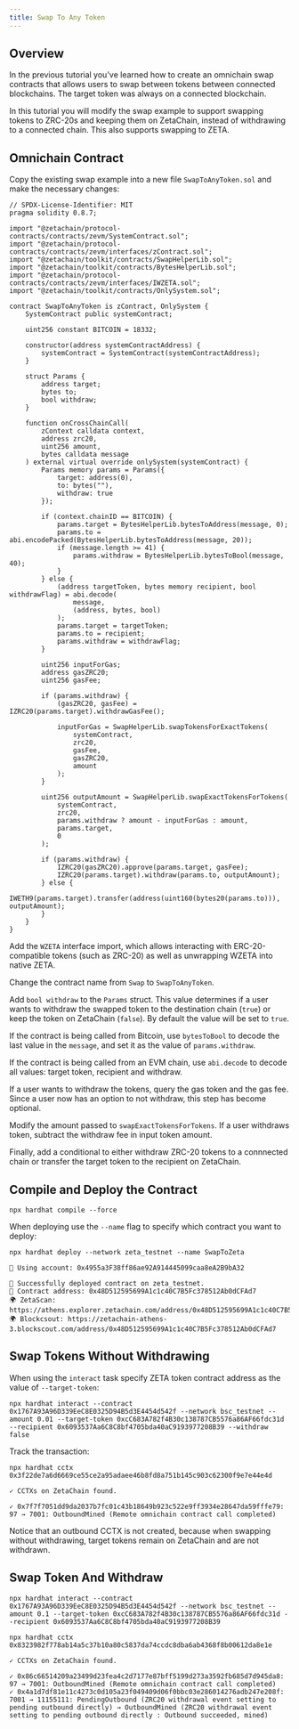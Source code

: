 ```yaml
---
title: Swap To Any Token
---
```


## Overview

In the previous tutorial you've learned how to create an omnichain swap
contracts that allows users to swap between tokens between connected
blockchains. The target token was always on a connected blockchain.

In this tutorial you will modify the swap example to support swapping tokens to
ZRC-20s and keeping them on ZetaChain, instead of withdrawing to a connected
chain. This also supports swapping to ZETA.

## Omnichain Contract

Copy the existing swap example into a new file `SwapToAnyToken.sol` and make the
necessary changes:

```solidity filename="contracts/SwapToAnyToken.sol" {8,11,23,35,41-43,45-51,58,73,78-83}
// SPDX-License-Identifier: MIT
pragma solidity 0.8.7;

import "@zetachain/protocol-contracts/contracts/zevm/SystemContract.sol";
import "@zetachain/protocol-contracts/contracts/zevm/interfaces/zContract.sol";
import "@zetachain/toolkit/contracts/SwapHelperLib.sol";
import "@zetachain/toolkit/contracts/BytesHelperLib.sol";
import "@zetachain/protocol-contracts/contracts/zevm/interfaces/IWZETA.sol";
import "@zetachain/toolkit/contracts/OnlySystem.sol";

contract SwapToAnyToken is zContract, OnlySystem {
    SystemContract public systemContract;

    uint256 constant BITCOIN = 18332;

    constructor(address systemContractAddress) {
        systemContract = SystemContract(systemContractAddress);
    }

    struct Params {
        address target;
        bytes to;
        bool withdraw;
    }

    function onCrossChainCall(
        zContext calldata context,
        address zrc20,
        uint256 amount,
        bytes calldata message
    ) external virtual override onlySystem(systemContract) {
        Params memory params = Params({
            target: address(0),
            to: bytes(""),
            withdraw: true
        });

        if (context.chainID == BITCOIN) {
            params.target = BytesHelperLib.bytesToAddress(message, 0);
            params.to = abi.encodePacked(BytesHelperLib.bytesToAddress(message, 20));
            if (message.length >= 41) {
                params.withdraw = BytesHelperLib.bytesToBool(message, 40);
            }
        } else {
            (address targetToken, bytes memory recipient, bool withdrawFlag) = abi.decode(
                message,
                (address, bytes, bool)
            );
            params.target = targetToken;
            params.to = recipient;
            params.withdraw = withdrawFlag;
        }

        uint256 inputForGas;
        address gasZRC20;
        uint256 gasFee;

        if (params.withdraw) {
            (gasZRC20, gasFee) = IZRC20(params.target).withdrawGasFee();

            inputForGas = SwapHelperLib.swapTokensForExactTokens(
                systemContract,
                zrc20,
                gasFee,
                gasZRC20,
                amount
            );
        }

        uint256 outputAmount = SwapHelperLib.swapExactTokensForTokens(
            systemContract,
            zrc20,
            params.withdraw ? amount - inputForGas : amount,
            params.target,
            0
        );

        if (params.withdraw) {
            IZRC20(gasZRC20).approve(params.target, gasFee);
            IZRC20(params.target).withdraw(params.to, outputAmount);
        } else {
            IWETH9(params.target).transfer(address(uint160(bytes20(params.to))), outputAmount);
        }
    }
}
```

Add the `WZETA` interface import, which allows interacting with
ERC-20-compatible tokens (such as ZRC-20) as well as unwrapping WZETA into
native ZETA.

Change the contract name from `Swap` to `SwapToAnyToken`.

Add `bool withdraw` to the `Params` struct. This value determines if a user
wants to withdraw the swapped token to the destination chain (`true`) or keep
the token on ZetaChain (`false`). By default the value will be set to `true`.

If the contract is being called from Bitcoin, use `bytesToBool` to decode the
last value in the `message`, and set it as the value of `params.withdraw`.

If the contract is being called from an EVM chain, use `abi.decode` to decode
all values: target token, recipient and withdraw.

If a user wants to withdraw the tokens, query the gas token and the gas fee.
Since a user now has an option to not withdraw, this step has become optional.

Modify the amount passed to `swapExactTokensForTokens`. If a user withdraws
token, subtract the withdraw fee in input token amount.

Finally, add a conditional to either withdraw ZRC-20 tokens to a connnected
chain or transfer the target token to the recipient on ZetaChain.

## Compile and Deploy the Contract

```
npx hardhat compile --force
```

When deploying use the `--name` flag to specify which contract you want to
deploy:

```
npx hardhat deploy --network zeta_testnet --name SwapToZeta
```

```
🔑 Using account: 0x4955a3F38ff86ae92A914445099caa8eA2B9bA32

🚀 Successfully deployed contract on zeta_testnet.
📜 Contract address: 0x48D512595699A1c1c40C7B5Fc378512Ab0dCFAd7
🌍 ZetaScan: https://athens.explorer.zetachain.com/address/0x48D512595699A1c1c40C7B5Fc378512Ab0dCFAd7
🌍 Blockcsout: https://zetachain-athens-3.blockscout.com/address/0x48D512595699A1c1c40C7B5Fc378512Ab0dCFAd7
```

## Swap Tokens Without Withdrawing

When using the `interact` task specify ZETA token contract address as the value
of `--target-token`:

```
npx hardhat interact --contract 0x1767A93A96D339EeC8E0325D94B5d3E4454d542f --network bsc_testnet --amount 0.01 --target-token 0xcC683A782f4B30c138787CB5576a86AF66fdc31d --recipient 0x6093537Aa6C8C8bf4705bda40aC9193977208B39 --withdraw false
```

Track the transaction:

```
npx hardhat cctx 0x3f22de7a6d6669ce55ce2a95adaee46b8fd8a751b145c903c62300f9e7e44e4d
```

```
✓ CCTXs on ZetaChain found.

✓ 0x7f7f7051dd9da2037b7fc01c43b18649b923c522e9ff3934e28647da59fffe79: 97 → 7001: OutboundMined (Remote omnichain contract call completed)
```

Notice that an outbound CCTX is not created, because when swapping without
withdrawing, target tokens remain on ZetaChain and are not withdrawn.

## Swap Token And Withdraw

```
npx hardhat interact --contract 0x1767A93A96D339EeC8E0325D94B5d3E4454d542f --network bsc_testnet --amount 0.1 --target-token 0xcC683A782f4B30c138787CB5576a86AF66fdc31d --recipient 0x6093537Aa6C8C8bf4705bda40aC9193977208B39
```

```
npx hardhat cctx 0x8323982f778ab14a5c37b10a80c5837da74ccdc8dba6ab4368f8b00612da8e1e
```

```
✓ CCTXs on ZetaChain found.

✓ 0x86c66514209a23499d23fea4c2d7177e87bff5199d273a3592fb685d7d945da8: 97 → 7001: OutboundMined (Remote omnichain contract call completed)
✓ 0x4a1d7df81e11c4273c0d105a23f049409d06f0bbc03e286014276adb247e208f: 7001 → 11155111: PendingOutbound (ZRC20 withdrawal event setting to pending outbound directly) → OutboundMined (ZRC20 withdrawal event setting to pending outbound directly : Outbound succeeded, mined)
```

